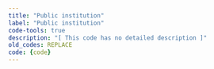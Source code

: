 ```yaml
---
title: "Public institution"
label: "Public institution"
code-tools: true
description: "[ This code has no detailed description ]"
old_codes: REPLACE
code: {code}
---
```

